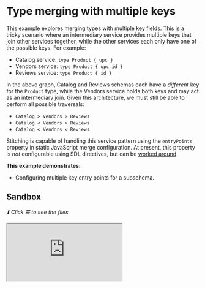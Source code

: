 # Type merging with multiple keys

This example explores merging types with multiple key fields. This is a tricky scenario where an intermediary service provides multiple keys that join other services together, while the other services each only have one of the possible keys. For example:

- Catalog service: `type Product { upc }`
- Vendors service: `type Product { upc id }`
- Reviews service: `type Product { id }`

In the above graph, Catalog and Reviews schemas each have a _different_ key for the `Product` type, while the Vendors service holds both keys and may act as an intermediary join. Given this architecture, we must still be able to perform all possible traversals:

- `Catalog > Vendors > Reviews`
- `Catalog < Vendors > Reviews`
- `Catalog < Vendors < Reviews`

Stitching is capable of handling this service pattern using the `entryPoints` property in static JavaScript merge configuration. At present, this property is _not_ configurable using SDL directives, but can be [worked around](#with-sdl-directives).

**This example demonstrates:**

- Configuring multiple key entry points for a subschema.

## Sandbox

_⬇️ Click ☰ to see the files_

<iframe
  src="https://codesandbox.io/embed/github/ardatan/schema-stitching/tree/master/examples/type-merging-multiple-keys?codemirror=1&fontsize=14&initialpath=/graphql&theme=dark"
  className="mt-6 w-full h-[500px] rounded-md"
  title="type-merging-multiple-keys"
  allow="geolocation; microphone; camera; midi; vr; accelerometer; gyroscope; payment; ambient-light-sensor; encrypted-media; usb"
  sandbox="allow-forms allow-modals allow-popups allow-presentation allow-same-origin allow-scripts"
/>

> You can also see the project on GitHub [here](https://github.com/ardatan/schema-stitching/tree/master/examples/type-merging-multiple-keys).

The following service is available for interactive queries:

- **Stitched gateway:** listening on 4000/graphql

For simplicity, all subservices in this example are run locally by the gateway server. You could easily break out any subservice into a standalone remote server following the [combining local and remote schemas](/handbook/foundation/combining-local-and-remote-schemas) example.

## Summary

Visit the stitched gateway and try running the following query that fetches data from all services following each possible service traversal path:

```graphql
query {
  # catalog service
  productsByUpc(upcs: ["1"]) {
    upc
    name
    retailPrice
    reviews {
      id
      body
    }
  }

  # vendors service
  productsByKey(keys: [{ upc: "1" }, { id: "101" }]) {
    id
    upc
    name
    retailPrice
    reviews {
      id
      body
    }
  }

  # reviews service
  productsById(ids: ["101"]) {
    id
    name
    retailPrice
    reviews {
      id
      body
    }
  }
}
```

The above queries entering the graph through the Catalog and Reviews services use whatever key they have available to fetch from the intermediary Vendors service, and Vendors provides the missing key for fetching from the opposing service.

## Multiple `entryPoints`

To facilitate this pattern, the Vendors subschema configures the merged `Product` type with multiple entry points – or, separate pathways that access the type using different criteria:

```js
{
  schema: vendorsSchema,
  batch: true, // << enable batching to consolidate requests!
  merge: {
    Product: {
      entryPoints: [{
        selectionSet: '{ upc }',
        fieldName: 'productsByKey',
        key: ({ upc }) => ({ upc }),
        argsFromKeys: (keys) => ({ keys }),
      }, {
        selectionSet: '{ id }',
        fieldName: 'productsByKey',
        key: ({ id }) => ({ id }),
        argsFromKeys: (keys) => ({ keys }),
      }],
    }
  }
}
```

In this example, both entry points reference the `productsByKey` query with specially-tailored arguments. You could just as easily have each entry point reference a different root query that accepts different argument formats.

When using multiple entry points, it is highly recommended that you enable query batching (`batch: true`). This is generally good practice, and becomes particularly important for consolidating requests that may target either entry point.

## With SDL directives

At present, there is not yet an SDL directives pattern that configures multiple entry points (contributions are welcome!). However, SDL configuration and static JavaScript configuration patterns are not mutually exclusive, therefore you can use SDL directives to configure the majority of your API and statically configure the cases where a merged type has multiple entry points. The general pattern looks like this:

```js
const { stitchingDirectivesTransformer } = stitchingDirectives()

const gatewaySchema = stitchSchemas({
  subschemaConfigTransforms: [stitchingDirectivesTransformer],
  subschemas: [
    {
      schema: catalogSchema
      // merge: { ... built from SDL directives }
    },
    {
      schema: vendorsSchema,
      batch: true,
      merge: {
        // Type1: { ... built from SDL directives },
        // Type2: { ... built from SDL directives },
        Product: {
          entryPoints: [
            {
              selectionSet: '{ upc }',
              fieldName: 'productsByKey',
              key: ({ upc }) => ({ upc }),
              argsFromKeys: keys => ({ keys })
            },
            {
              selectionSet: '{ id }',
              fieldName: 'productsByKey',
              key: ({ id }) => ({ id }),
              argsFromKeys: keys => ({ keys })
            }
          ]
        }
      }
    },
    {
      schema: reviewsSchema
      // merge: { ... built from SDL directives }
    }
  ]
})
```

The static configuration you define is simply augmented by the stitching directives transformer. There's no harm in configuring some types statically and adding SDL configurations on top. Long-term plans anticipate adding multiple entry points setup into the SDL directives package.
